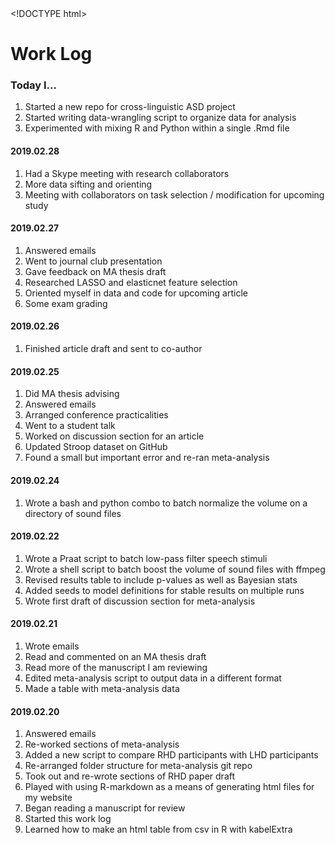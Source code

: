 <!DOCTYPE html>
<html xmlns="http://www.w3.org/1999/xhtml" lang="en">
<head>
	<meta charset="utf-8"/>
	<meta name="output" content="html_document"/>
</head>
<body>

<h1>Work Log</h1>

<h3>Today I&#8230;</h3>

<ol>
<li>Started a new repo for cross-linguistic ASD project</li>
<li>Started writing data-wrangling script to organize data for analysis</li>
<li>Experimented with mixing R and Python within a single .Rmd file</li>
</ol>

<h4>2019.02.28</h4>

<ol>
<li>Had a Skype meeting with research collaborators</li>
<li>More data sifting and orienting</li>
<li>Meeting with collaborators on task selection / modification for upcoming study</li>
</ol>

<h4>2019.02.27</h4>

<ol>
<li>Answered emails</li>
<li>Went to journal club presentation</li>
<li>Gave feedback on MA thesis draft</li>
<li>Researched LASSO and elasticnet feature selection</li>
<li>Oriented myself in data and code for upcoming article</li>
<li>Some exam grading</li>
</ol>

<h4>2019.02.26</h4>

<ol>
<li>Finished article draft and sent to co-author</li>
</ol>

<h4>2019.02.25</h4>

<ol>
<li>Did MA thesis advising</li>
<li>Answered emails</li>
<li>Arranged conference practicalities</li>
<li>Went to a student talk</li>
<li>Worked on discussion section for an article</li>
<li>Updated Stroop dataset on GitHub</li>
<li>Found a small but important error and re-ran meta-analysis</li>
</ol>

<h4>2019.02.24</h4>

<ol>
<li>Wrote a bash and python combo to batch normalize the volume on a directory of sound files</li>
</ol>

<h4>2019.02.22</h4>

<ol>
<li>Wrote a Praat script to batch low-pass filter speech stimuli</li>
<li>Wrote a shell script to batch boost the volume of sound files with ffmpeg</li>
<li>Revised results table to include p-values as well as Bayesian stats</li>
<li>Added seeds to model definitions for stable results on multiple runs</li>
<li>Wrote first draft of discussion section for meta-analysis</li>
</ol>

<h4>2019.02.21</h4>

<ol>
<li>Wrote emails</li>
<li>Read and commented on an MA thesis draft</li>
<li>Read more of the manuscript I am reviewing</li>
<li>Edited meta-analysis script to output data in a different format</li>
<li>Made a table with meta-analysis data</li>
</ol>

<h4>2019.02.20</h4>

<ol>
<li>Answered emails</li>
<li>Re-worked sections of meta-analysis</li>
<li>Added a new script to compare RHD participants with LHD participants</li>
<li>Re-arranged folder structure for meta-analysis git repo</li>
<li>Took out and re-wrote sections of RHD paper draft</li>
<li>Played with using R-markdown as a means of generating html files for my website</li>
<li>Began reading a manuscript for review</li>
<li>Started this work log</li>
<li>Learned how to make an html table from csv in R with kabelExtra</li>
</ol>

</body>
</html>

